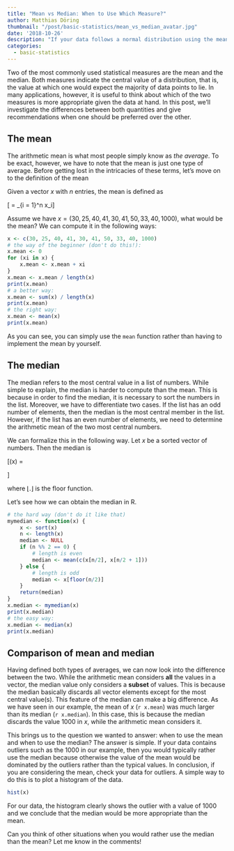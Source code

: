 ```yaml
---
title: "Mean vs Median: When to Use Which Measure?"
author: Matthias Döring
thumbnail: "/post/basic-statistics/mean_vs_median_avatar.jpg"
date: '2018-10-26'
description: "If your data follows a normal distribution using the mean is fine. But what should you do in other cases? Here, I explore the implications of using one or the other measure."
categories:
  - basic-statistics
---
```

Two of the most commonly used statistical measures are the mean and the median. Both measures indicate the central value of a distribution, that is, the value at which one would expect the majority of data points to lie. In many applications, however, it is useful to think about which of the two measures is more appropriate given the data at hand. In this post, we'll investigate the differences between both quantities and give recommendations when one should be
preferred over the other.
<!--more-->

## The mean

The arithmetic mean is what most people simply know as *the average*. To be exact, however, we have to note that the mean is just one type of average. Before getting lost in the intricacies of these terms, let's move on to the definition of the mean

Given a vector $x$ with $n$ entries, the mean is defined as

\[\overline{x} = \frac{1}{n} \sum_{i = 1}^n x_i\]

Assume we have $x = (30, 25, 40, 41, 30, 41, 50, 33, 40, 1000)$, what would be the mean? We can compute it in the following ways:

```r
x <- c(30, 25, 40, 41, 30, 41, 50, 33, 40, 1000)
# the way of the beginner (don't do this!):
x.mean <- 0
for (xi in x) {
    x.mean <- x.mean + xi
}
x.mean <- x.mean / length(x)
print(x.mean)
# a better way:  
x.mean <- sum(x) / length(x)
print(x.mean)
# the right way:
x.mean <- mean(x)
print(x.mean)
```

As you can see, you can simply use the `mean` function rather than having to implement the mean by yourself.

## The median

The median refers to the most central value in a list of numbers. While simple to explain, the median is harder to compute than the mean. This is because in order to find the median, it is necessary to sort the numbers in the list. Moreover, we have to differentiate two cases. If the list has an odd number of elements, then the median is the most central member in the list. However, if the list has an even number of elements, we need to determine the arithmetic mean of the two most central numbers. 

We can formalize this in the following way. Let $x$ be a sorted vector of numbers. Then the median is

\[\text{median}(x) = 
\begin{cases}
x_{1 + \lfloor n/2 \rfloor} & \text {if $n$ is odd} \\
\frac{1}{2} \cdot (x_{n/2} + x_{1 + n/2}) & \text {if $n$ is even} \\
\end{cases}
\]

where $\lfloor . \rfloor$ is the floor function. 

Let's see how we can obtain the median in R.

```r
# the hard way (don't do it like that)
mymedian <- function(x) {
    x <- sort(x)
    n <- length(x)
    median <- NULL
    if (n %% 2 == 0) {
        # length is even
        median <- mean(c(x[n/2], x[n/2 + 1]))
    } else {
        # length is odd
        median <- x[floor(n/2)]
    }
    return(median)
}
x.median <- mymedian(x)
print(x.median)
# the easy way:
x.median <- median(x)
print(x.median)
```

## Comparison of mean and median

Having defined both types of averages, we can now look into the difference between the two. While the arithmetic mean considers **all** the values in a vector, the median value only considers a **subset** of values. This is because the median basically discards all vector elements except for the most central value(s). This feature of the median can make a big difference. As we have seen in our example, the mean of $x$ (`r x.mean`) was much larger than its median (`r x.median`).
In this case, this is because the median discards the value 1000 in $x$, while the arithmetic mean considers it.

This brings us to the question we wanted to answer: when to use the mean and when to use the median? The answer is simple. If your data contains outliers such as the 1000 in our example, then you would typically rather use the median because otherwise the value of the mean would be dominated by the outliers rather than the typical values. In conclusion, if you are considering the mean, check your data for outliers. A simple way to do this is to plot a histogram of the data.

```r
hist(x)
```

For our data, the histogram clearly shows the outlier with a value of 1000 and we conclude that the median would be more appropriate than the mean.

Can you think of other situations when you would rather use the median than the mean? Let me know in the comments!


